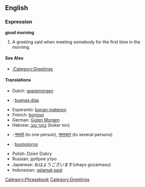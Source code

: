 ==English==

===Expression===
'''good morning'''

# A greeting said when meeting somebody for the first time in the morning.

====See Also====
*[[:Category:Greetings]]

====Translations====

*Dutch: [[goeiemorgen]]
*{{es}}: [[buenas dias]]
*Esperanto: [[bonan matenon]]
*French: [[bonjour]]
*German: [[Guten Morgen]]
*Hebrew: [[בוקר טוב]] (boker tov)
*{{hi}}: [[नमस्ते]] (to one person), [[नमस्कार]] (to several persons)
*{{it}}: [[buongiorno]]
*Polish: Dzień Dobry
*Russian: доброе утро
*Japanese: おはようございます(ohayo gozaimasu)
*Indonesian: [[selamat pagi]]

[[Category:Phrasebook]]
[[Category:Greetings]]